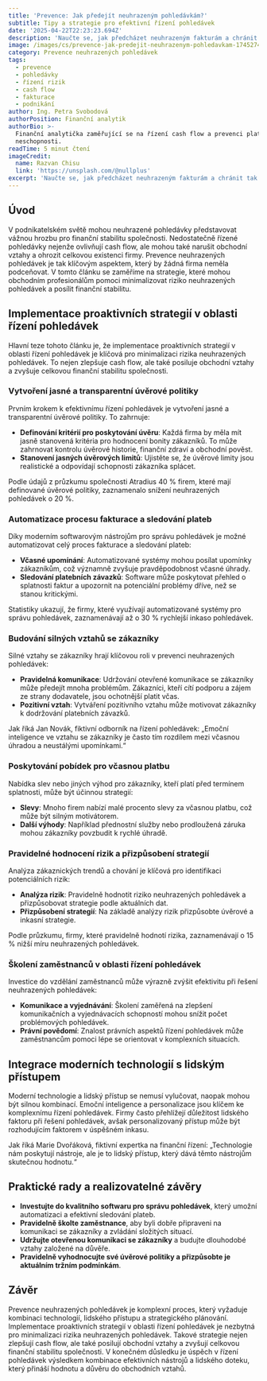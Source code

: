 ```yaml
---
title: 'Prevence: Jak předejít neuhrazeným pohledávkám?'
subtitle: Tipy a strategie pro efektivní řízení pohledávek
date: '2025-04-22T22:23:23.694Z'
description: 'Naučte se, jak předcházet neuhrazeným fakturám a chránit tak svůj cash flow.'
image: /images/cs/prevence-jak-predejit-neuhrazenym-pohledavkam-1745274203491.jpg
category: Prevence neuhrazených pohledávek
tags:
  - prevence
  - pohledávky
  - řízení rizik
  - cash flow
  - fakturace
  - podnikání
author: Ing. Petra Svobodová
authorPosition: Finanční analytik
authorBio: >-
  Finanční analytička zaměřující se na řízení cash flow a prevenci platební
  neschopnosti.
readTime: 5 minut čtení
imageCredit:
  name: Razvan Chisu
  link: 'https://unsplash.com/@nullplus'
excerpt: 'Naučte se, jak předcházet neuhrazeným fakturám a chránit tak svůj cash flow.'
---
```

## Úvod

V podnikatelském světě mohou neuhrazené pohledávky představovat vážnou hrozbu pro finanční stabilitu společnosti. Nedostatečně řízené pohledávky nejenže ovlivňují cash flow, ale mohou také narušit obchodní vztahy a ohrozit celkovou existenci firmy. Prevence neuhrazených pohledávek je tak klíčovým aspektem, který by žádná firma neměla podceňovat. V tomto článku se zaměříme na strategie, které mohou obchodním profesionálům pomoci minimalizovat riziko neuhrazených pohledávek a posílit finanční stabilitu.

## Implementace proaktivních strategií v oblasti řízení pohledávek

Hlavní teze tohoto článku je, že implementace proaktivních strategií v oblasti řízení pohledávek je klíčová pro minimalizaci rizika neuhrazených pohledávek. To nejen zlepšuje cash flow, ale také posiluje obchodní vztahy a zvyšuje celkovou finanční stabilitu společnosti.

### Vytvoření jasné a transparentní úvěrové politiky

Prvním krokem k efektivnímu řízení pohledávek je vytvoření jasné a transparentní úvěrové politiky. To zahrnuje:

- **Definování kritérií pro poskytování úvěru**: Každá firma by měla mít jasně stanovená kritéria pro hodnocení bonity zákazníků. To může zahrnovat kontrolu úvěrové historie, finanční zdraví a obchodní pověst.
- **Stanovení jasných úvěrových limitů**: Ujistěte se, že úvěrové limity jsou realistické a odpovídají schopnosti zákazníka splácet.

Podle údajů z průzkumu společnosti Atradius 40 % firem, které mají definované úvěrové politiky, zaznamenalo snížení neuhrazených pohledávek o 20 %.

### Automatizace procesu fakturace a sledování plateb

Díky moderním softwarovým nástrojům pro správu pohledávek je možné automatizovat celý proces fakturace a sledování plateb:

- **Včasné upomínání**: Automatizované systémy mohou posílat upomínky zákazníkům, což významně zvyšuje pravděpodobnost včasné úhrady.
- **Sledování platebních závazků**: Software může poskytovat přehled o splatnosti faktur a upozornit na potenciální problémy dříve, než se stanou kritickými.

Statistiky ukazují, že firmy, které využívají automatizované systémy pro správu pohledávek, zaznamenávají až o 30 % rychlejší inkaso pohledávek.

### Budování silných vztahů se zákazníky

Silné vztahy se zákazníky hrají klíčovou roli v prevenci neuhrazených pohledávek:

- **Pravidelná komunikace**: Udržování otevřené komunikace se zákazníky může předejít mnoha problémům. Zákazníci, kteří cítí podporu a zájem ze strany dodavatele, jsou ochotnější platit včas.
- **Pozitivní vztah**: Vytváření pozitivního vztahu může motivovat zákazníky k dodržování platebních závazků.

Jak říká Jan Novák, fiktivní odborník na řízení pohledávek: „Emoční inteligence ve vztahu se zákazníky je často tím rozdílem mezi včasnou úhradou a neustálými upomínkami.“

### Poskytování pobídek pro včasnou platbu

Nabídka slev nebo jiných výhod pro zákazníky, kteří platí před termínem splatnosti, může být účinnou strategií:

- **Slevy**: Mnoho firem nabízí malé procento slevy za včasnou platbu, což může být silným motivátorem.
- **Další výhody**: Například přednostní služby nebo prodloužená záruka mohou zákazníky povzbudit k rychlé úhradě.

### Pravidelné hodnocení rizik a přizpůsobení strategií

Analýza zákaznických trendů a chování je klíčová pro identifikaci potenciálních rizik:

- **Analýza rizik**: Pravidelně hodnotit riziko neuhrazených pohledávek a přizpůsobovat strategie podle aktuálních dat.
- **Přizpůsobení strategií**: Na základě analýzy rizik přizpůsobte úvěrové a inkasní strategie.

Podle průzkumu, firmy, které pravidelně hodnotí rizika, zaznamenávají o 15 % nižší míru neuhrazených pohledávek.

### Školení zaměstnanců v oblasti řízení pohledávek

Investice do vzdělání zaměstnanců může výrazně zvýšit efektivitu při řešení neuhrazených pohledávek:

- **Komunikace a vyjednávání**: Školení zaměřená na zlepšení komunikačních a vyjednávacích schopností mohou snížit počet problémových pohledávek.
- **Právní povědomí**: Znalost právních aspektů řízení pohledávek může zaměstnancům pomoci lépe se orientovat v komplexních situacích.

## Integrace moderních technologií s lidským přístupem

Moderní technologie a lidský přístup se nemusí vylučovat, naopak mohou být silnou kombinací. Emoční inteligence a personalizace jsou klíčem ke komplexnímu řízení pohledávek. Firmy často přehlížejí důležitost lidského faktoru při řešení pohledávek, avšak personalizovaný přístup může být rozhodujícím faktorem v úspěšném inkasu.

Jak říká Marie Dvořáková, fiktivní expertka na finanční řízení: „Technologie nám poskytují nástroje, ale je to lidský přístup, který dává těmto nástrojům skutečnou hodnotu.“

## Praktické rady a realizovatelné závěry

- **Investujte do kvalitního softwaru pro správu pohledávek**, který umožní automatizaci a efektivní sledování plateb.
- **Pravidelně školte zaměstnance**, aby byli dobře připraveni na komunikaci se zákazníky a zvládání složitých situací.
- **Udržujte otevřenou komunikaci se zákazníky** a budujte dlouhodobé vztahy založené na důvěře.
- **Pravidelně vyhodnocujte své úvěrové politiky a přizpůsobte je aktuálním tržním podmínkám**.

## Závěr

Prevence neuhrazených pohledávek je komplexní proces, který vyžaduje kombinaci technologií, lidského přístupu a strategického plánování. Implementace proaktivních strategií v oblasti řízení pohledávek je nezbytná pro minimalizaci rizika neuhrazených pohledávek. Takové strategie nejen zlepšují cash flow, ale také posilují obchodní vztahy a zvyšují celkovou finanční stabilitu společnosti. V konečném důsledku je úspěch v řízení pohledávek výsledkem kombinace efektivních nástrojů a lidského doteku, který přináší hodnotu a důvěru do obchodních vztahů.
